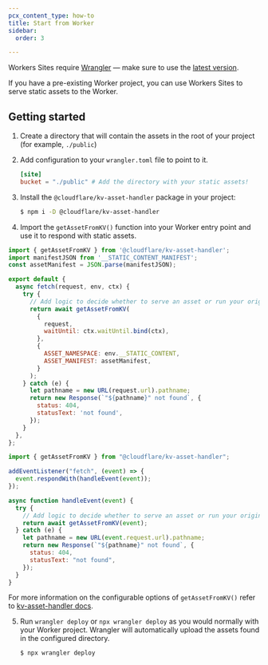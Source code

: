 ```yaml
---
pcx_content_type: how-to
title: Start from Worker
sidebar:
  order: 3

---
```



<Render file="workers_sites" />

Workers Sites require [Wrangler](https://github.com/cloudflare/workers-sdk/tree/main/packages/wrangler) — make sure to use the [latest version](/workers/wrangler/install-and-update/#update-wrangler).

If you have a pre-existing Worker project, you can use Workers Sites to serve static assets to the Worker.

## Getting started

1. Create a directory that will contain the assets in the root of your project (for example, `./public`)

2. Add configuration to your `wrangler.toml` file to point to it.

   ```toml
   [site]
   bucket = "./public" # Add the directory with your static assets!
   ```

3. Install the `@cloudflare/kv-asset-handler` package in your project:

   ```sh
   $ npm i -D @cloudflare/kv-asset-handler
   ```

4. Import the `getAssetFromKV()` function into your Worker entry point and use it to respond with static assets.

<Tabs> <TabItem label="js/esm">

```js
import { getAssetFromKV } from '@cloudflare/kv-asset-handler';
import manifestJSON from '__STATIC_CONTENT_MANIFEST';
const assetManifest = JSON.parse(manifestJSON);

export default {
  async fetch(request, env, ctx) {
    try {
      // Add logic to decide whether to serve an asset or run your original Worker code
      return await getAssetFromKV(
        {
          request,
          waitUntil: ctx.waitUntil.bind(ctx),
        },
        {
          ASSET_NAMESPACE: env.__STATIC_CONTENT,
          ASSET_MANIFEST: assetManifest,
        }
      );
    } catch (e) {
      let pathname = new URL(request.url).pathname;
      return new Response(`"${pathname}" not found`, {
        status: 404,
        statusText: 'not found',
      });
    }
  },
};
```

</TabItem> <TabItem label="js/sw">

```js
import { getAssetFromKV } from "@cloudflare/kv-asset-handler";

addEventListener("fetch", (event) => {
  event.respondWith(handleEvent(event));
});

async function handleEvent(event) {
  try {
    // Add logic to decide whether to serve an asset or run your original Worker code
    return await getAssetFromKV(event);
  } catch (e) {
    let pathname = new URL(event.request.url).pathname;
    return new Response(`"${pathname}" not found`, {
      status: 404,
      statusText: "not found",
    });
  }
}
```

</TabItem> </Tabs>

For more information on the configurable options of `getAssetFromKV()` refer to [kv-asset-handler docs](https://github.com/cloudflare/workers-sdk/tree/main/packages/kv-asset-handler).

5. Run `wrangler deploy` or `npx wrangler deploy` as you would normally with your Worker project.
   Wrangler will automatically upload the assets found in the configured directory.

   ```sh
   $ npx wrangler deploy
   ```
